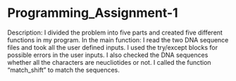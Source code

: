 # Programming_Assignment-1
Description:
I divided the problem into five parts and created five different functions in my program.
In the main function: I read the two DNA sequence files and took all the user defined inputs.
I used the try/except blocks for possible errors in the user inputs. 
I also checked the DNA sequences whether all the characters are neucliotides or not. 
I called the function "match_shift" to match the sequences.
